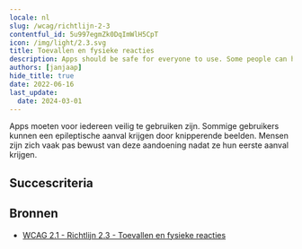 ```yaml
---
locale: nl
slug: /wcag/richtlijn-2-3
contentful_id: 5u997egmZk0DqImWlH5CpT
icon: /img/light/2.3.svg
title: Toevallen en fysieke reacties
description: Apps should be safe for everyone to use. Some people can have a seizure because of flashing images.
authors: [janjaap]
hide_title: true
date: 2022-06-16
last_update:
  date: 2024-03-01
---
```


<Hero
  title="Toevallen en fysieke reacties"
  image="/img/light/2.3.svg"
  alt="WCAG 2.3 - Logo"
  prefix="Richtlijn 2.3"
/>

Apps moeten voor iedereen veilig te gebruiken zijn. Sommige gebruikers kunnen een epileptische aanval krijgen door knipperende beelden. Mensen zijn zich vaak pas bewust van deze aandoening nadat ze hun eerste aanval krijgen.

## Succescriteria

<LinkList title="Succescriteria" isHighlighted={true}>
  <LinkListItem
    url="/nl/richtlijnen/wcag/succescriterium-2-3-1"
    title="Succescriterium 2.3.1 - Drie flitsen of beneden drempelwaarde"
    appearance="link"
    label="Drie flitsen of beneden drempelwaarde"
    description="Ensure no more than three flashes per second are shown anywhere in the app."
    image="/img/light/2.3.1.svg"
    alt="WCAG 2.3.1 - Logo"
  />
  <LinkListItem
    url="/nl/richtlijnen/wcag/succescriterium-2-3-2"
    title="Succescriterium 2.3.2 - Drie flitsen"
    appearance="link"
    label="Drie flitsen"
    description="Apps should not contain anything that flashes more than three times in any one second period."
    image="/img/light/2.3.2.svg"
    alt="WCAG 2.3.2 icon"
  />
  <LinkListItem
    url="/nl/richtlijnen/wcag/succescriterium-2-3-3"
    title="Succescriterium 2.3.3 - Animatie uit interacties"
    appearance="link"
    label="Animatie uit interacties"
    description="Motion animation triggered by interaction can be disabled, unless the animation is essential to the functionality or the information being conveyed."
    image="/img/light/2.3.3.svg"
    alt="WCAG 2.3.3 icon"
  />
</LinkList>

## Bronnen

- [WCAG 2.1 - Richtlijn 2.3 - Toevallen en fysieke reacties](https://www.w3.org/Translations/WCAG21-nl/#toevallen-en-fysieke-reacties)

